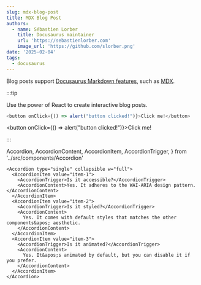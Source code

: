 ```yaml
---
slug: mdx-blog-post
title: MDX Blog Post
authors:
  - name: Sébastien Lorber
    title: Docusaurus maintainer
    url: 'https://sebastienlorber.com'
    image_url: 'https://github.com/slorber.png'
date: '2025-02-04'
tags:
  - docusaurus
---
```


Blog posts support [Docusaurus Markdown features](https://docusaurus.io/docs/markdown-features), such as [MDX](https://mdxjs.com/).

\:::tip

Use the power of React to create interactive blog posts.

```js
<button onClick={() => alert("button clicked!")}>Click me!</button>
```

<button onClick={() => alert("button clicked!")}>Click me!</button>

\:::

  Accordion,
  AccordionContent,
  AccordionItem,
  AccordionTrigger,
} from '../src/components/Accordion'


    <Accordion type="single" collapsible w="full">
      <AccordionItem value="item-1">
        <AccordionTrigger>Is it accessible?</AccordionTrigger>
        <AccordionContent>Yes. It adheres to the WAI-ARIA design pattern.</AccordionContent>
      </AccordionItem>
      <AccordionItem value="item-2">
        <AccordionTrigger>Is it styled?</AccordionTrigger>
        <AccordionContent>
          Yes. It comes with default styles that matches the other components&apos; aesthetic.
        </AccordionContent>
      </AccordionItem>
      <AccordionItem value="item-3">
        <AccordionTrigger>Is it animated?</AccordionTrigger>
        <AccordionContent>
          Yes. It&apos;s animated by default, but you can disable it if you prefer.
        </AccordionContent>
      </AccordionItem>
    </Accordion>

